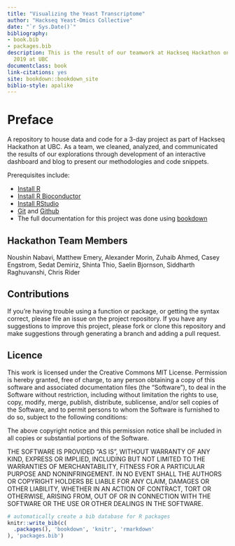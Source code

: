 ```yaml
--- 
title: "Visualizing the Yeast Transcriptome"
author: "Hackseq Yeast-Omics Collective"
date: "`r Sys.Date()`"
bibliography:
- book.bib
- packages.bib
description: This is the result of our teamwork at Hackseq Hackathon on October 18-20,
  2019 at UBC
documentclass: book
link-citations: yes
site: bookdown::bookdown_site
biblio-style: apalike
---
```



# Preface

A repository to house data and code for a 3-day project as part of Hackseq Hackathon at UBC.
As a team, we cleaned, analyzed, and communicated the results of our explorations through development of an interactive dashboard and blog to present our methodologies and code snippets.


Prerequisites include: 

- [Install R](https://cran.r-project.org/)   
- [Install R Bioconductor](https://bioconductor.org/install/)   
- [Install RStudio](https://rstudio.com/products/rstudio/download/#download)
- [Git](https://git-scm.com/) and [Github](https://github.com/)
- The full documentation for this project was done using [bookdown](https://bookdown.org)


## Hackathon Team Members
    
Noushin Nabavi, Matthew Emery, Alexander Morin, Zuhaib Ahmed, Casey Engstrom, Sedat Demiriz, Shinta Thio, Saelin Bjornson, Siddharth Raghuvanshi, Chris Rider 

##  Contributions
If you’re having trouble using a function or package, or getting the syntax correct, please file an issue on the project repository. If you have any suggestions to improve this project, please fork or clone this repository and make suggestions through generating a branch and adding a pull request. 

##  Licence
This work is licensed under the Creative Commons MIT License.
Permission is hereby granted, free of charge, to any person obtaining a copy
of this software and associated documentation files (the "Software"), to deal
in the Software without restriction, including without limitation the rights
to use, copy, modify, merge, publish, distribute, sublicense, and/or sell
copies of the Software, and to permit persons to whom the Software is
furnished to do so, subject to the following conditions:

The above copyright notice and this permission notice shall be included in all
copies or substantial portions of the Software.

THE SOFTWARE IS PROVIDED "AS IS", WITHOUT WARRANTY OF ANY KIND, EXPRESS OR
IMPLIED, INCLUDING BUT NOT LIMITED TO THE WARRANTIES OF MERCHANTABILITY,
FITNESS FOR A PARTICULAR PURPOSE AND NONINFRINGEMENT. IN NO EVENT SHALL THE
AUTHORS OR COPYRIGHT HOLDERS BE LIABLE FOR ANY CLAIM, DAMAGES OR OTHER
LIABILITY, WHETHER IN AN ACTION OF CONTRACT, TORT OR OTHERWISE, ARISING FROM,
OUT OF OR IN CONNECTION WITH THE SOFTWARE OR THE USE OR OTHER DEALINGS IN THE
SOFTWARE.



```r
# automatically create a bib database for R packages
knitr::write_bib(c(
  .packages(), 'bookdown', 'knitr', 'rmarkdown'
), 'packages.bib')
```
